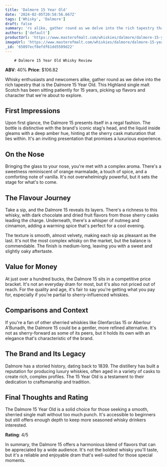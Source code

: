 ```yaml
---
title: 'Dalmore 15 Year Old'
date: '2024-02-05T20:58:56.667Z'
tags: ['Whisky', 'Dalmore']
draft: false
summary: 'rs alike, gather round as we delve into the rich tapestry that is the Dalmore 15 Year Old. This Highland single malt Scotch has be...'
authors: ['default']
productUrl: 'https://www.masterofmalt.com/whiskies/dalmore/dalmore-15-year-old-whisky/'
imageUrl: 'https://www.masterofmalt.com/whiskies/dalmore/dalmore-15-year-old-whisky.jpg'
_id: '65897ecf8efdf61dd5509d22'
---
```


        # Dalmore 15 Year Old Whisky Review

**ABV**: 40%
**Price**: $106.82

Whisky enthusiasts and newcomers alike, gather round as we delve into the rich tapestry that is the Dalmore 15 Year Old. This Highland single malt Scotch has been sitting patiently for 15 years, picking up flavors and character that we're about to explore.

## First Impressions

Upon first glance, the Dalmore 15 presents itself in a regal fashion. The bottle is distinctive with the brand's iconic stag's head, and the liquid inside gleams with a deep amber hue, hinting at the sherry cask maturation that lies within. It's an inviting presentation that promises a luxurious experience.

## On the Nose

Bringing the glass to your nose, you're met with a complex aroma. There's a sweetness reminiscent of orange marmalade, a touch of spice, and a comforting note of vanilla. It's not overwhelmingly powerful, but it sets the stage for what's to come.

## The Flavour Journey

Take a sip, and the Dalmore 15 reveals its layers. There's a richness to this whisky, with dark chocolate and dried fruit flavors from those sherry casks leading the charge. Underneath, there's a whisper of nutmeg and cinnamon, adding a warming spice that's perfect for a cool evening.

The texture is smooth, almost velvety, making each sip as pleasant as the last. It's not the most complex whisky on the market, but the balance is commendable. The finish is medium-long, leaving you with a sweet and slightly oaky aftertaste.

## Value for Money

At just over a hundred bucks, the Dalmore 15 sits in a competitive price bracket. It's not an everyday dram for most, but it's also not priced out of reach. For the quality and age, it's fair to say you're getting what you pay for, especially if you're partial to sherry-influenced whiskies.

## Comparisons and Context

If you're a fan of other sherried whiskies like Glenfarclas 15 or Aberlour A'Bunadh, the Dalmore 15 could be a gentler, more refined alternative. It's not as sherry-forward as some of its peers, but it holds its own with an elegance that's characteristic of the brand.

## The Brand and Its Legacy

Dalmore has a storied history, dating back to 1839. The distillery has built a reputation for producing luxury whiskies, often aged in a variety of casks to create rich, complex profiles. The 15 Year Old is a testament to their dedication to craftsmanship and tradition.

## Final Thoughts and Rating

The Dalmore 15 Year Old is a solid choice for those seeking a smooth, sherried single malt without too much punch. It's accessible to beginners but still offers enough depth to keep more seasoned whisky drinkers interested.

**Rating**: 4/5

In summary, the Dalmore 15 offers a harmonious blend of flavors that can be appreciated by a wide audience. It's not the boldest whisky you'll taste, but it's a reliable and enjoyable dram that's well-suited for those special moments.
